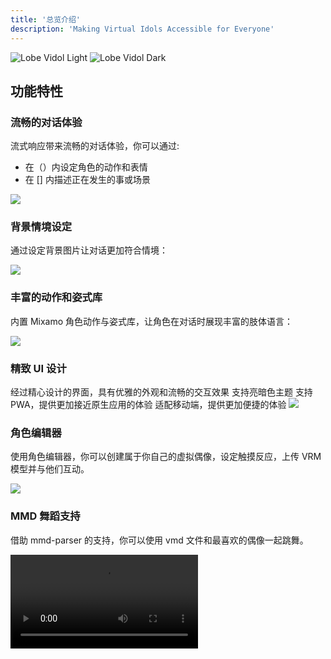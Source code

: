 ```yaml
---
title: '总览介绍'
description: 'Making Virtual Idols Accessible for Everyone'
---
```


<img
  className="block dark:hidden"
  src="/images/intro.png"
  alt="Lobe Vidol Light"
/>
<img
  className="hidden dark:block"
  src="/images/intro.png"
  alt="Lobe Vidol Dark"
/>

## 功能特性

### 流畅的对话体验

流式响应带来流畅的对话体验，你可以通过:
- 在（）内设定角色的动作和表情
- 在 [] 内描述正在发生的事或场景

<Frame>
  <img src="https://oss.vidol.chat/assets/a53b58c2696eb2fd38c2053af4bab665.webp" />
</Frame>

### 背景情境设定

通过设定背景图片让对话更加符合情境：

<Frame>
  <img src="https://oss.vidol.chat/assets/28e22ca443d1b312f15e546f00a9afee.webp" />
</Frame>

### 丰富的动作和姿式库

内置 Mixamo 角色动作与姿式库，让角色在对话时展现丰富的肢体语言：

<Frame>
  <img src="https://oss.vidol.chat/assets/66a2f5efa369cbd64cc50803198eaafd.webp" />
</Frame>

### 精致 UI 设计

<CardGroup cols={2}>
  <Card title="优雅界面" icon="palette">
    经过精心设计的界面，具有优雅的外观和流畅的交互效果
  </Card>
  <Card title="主题支持" icon="moon">
    支持亮暗色主题
  </Card>
  <Card title="PWA 支持" icon="mobile">
    支持 PWA，提供更加接近原生应用的体验
  </Card>
  <Card title="移动适配" icon="mobile">
    适配移动端，提供更加便捷的体验
  </Card>
</CardGroup>

<Frame>
  <img src="https://oss.vidol.chat/assets/64672af6bfb7a9100cd03d7aaa8e1299.webp" />
</Frame>

### 角色编辑器

<Tip>使用角色编辑器，你可以创建属于你自己的虚拟偶像，设定触摸反应，上传 VRM 模型并与他们互动。</Tip>

<Frame>
  <img src="https://oss.vidol.chat/assets/bf9659e122d124f2320714710d07f039.webp" />
</Frame>

### MMD 舞蹈支持

借助 mmd-parser 的支持，你可以使用 vmd 文件和最喜欢的偶像一起跳舞。

<Frame>
  <video 
    src="https://img.rdmclin2.com/rdmclin2/2024/11/5f197a7db0fe812216f601ad47cbc42d.mp4"
    controls
    className="w-full aspect-video"
  />
</Frame>

### PMX 舞台加载

<Frame>
  <img src="https://oss.vidol.chat/assets/d496aba091351b55907faadd63d31033.webp" />
</Frame>

### 触摸响应功能

点击角色的不同身体部位，角色将做出不同的反应。你也可以自定义编辑触摸反应。

<Frame>
  <video 
    src="https://img.rdmclin2.com/rdmclin2/2024/11/0b83fd31295608a31dc1b540f052010d.mp4"
    controls
    className="w-full aspect-video"
  />
</Frame>

### 角色市场

<Info>
我们的市场不仅是展示平台，更是协作空间。每个人都可以贡献自己的想象，分享个人设定的角色。
通过创建角色功能，你可以轻松地将作品提交到平台。我们建立了精密的自动化国际化（i18n）工作流程，
确保你的角色能被不同语言的用户无障碍体验。
</Info>

<Frame>
  <img src="https://oss.vidol.chat/assets/83562d0fdcb90a39eddff656dddfefef.webp" />
</Frame>

### 舞蹈市场

在舞蹈市场中，你可以找到丰富的 MMD 舞蹈资源，搭配不同的:
- 角色
- 舞台
- 音乐
- 舞蹈

<Frame>
  <img src="https://oss.vidol.chat/assets/765a18bf103c23e7406dbe3da84ac347.webp" />
</Frame>

### TTS & STT 语音会话

<CardGroup cols={2}>
  <Card title="语音转换" icon="microphone">
    支持文字转语音(TTS)和语音转文字(STT)技术
  </Card>
  <Card title="多种声源" icon="volume-high">
    提供多种高品质声音选项(OpenAI Audio, Microsoft Edge Speech)
  </Card>
</CardGroup>
